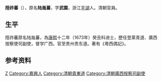 '''陸祚蕃'''（{{bd|?||?||}}），原名'''陆胤蕃'''，字'''武園'''，浙江[[平湖|平湖]]人。清朝官員。

== 生平 ==
陸祚蕃原名陆胤蕃，為[[康熙|康熙]]十二年（1673年）癸丑科进士，歷任登莱青道、廣西按察使司副使，督学广西。官至贵州贵东道。著有《粵西偶記》。

== 参考资料 ==
{{reflist}}

{{康熙十二年癸丑科殿試金榜}}

{{Authority control}}

{{DEFAULTSORT:Lu陸}}
[[Category:陸姓|Z]]
[[Category:嘉興人|Category:嘉興人]]
[[Category:清朝貴東道|Category:清朝貴東道]]
[[Category:清朝廣西按察司副使|Category:清朝廣西按察司副使]]
